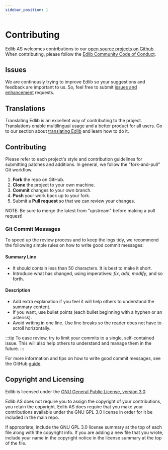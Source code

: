 ```yaml
---
sidebar_position: 1
---
```


# Contributing

Edlib AS welcomes contributions to our [open source projects on Github](https://github.com/cerpus/Edlib). When contributing, please follow the [Edlib Community Code of Conduct](https://github.com/cerpus/Edlib/blob/master/CODE_OF_CONDUCT.md).

## Issues

We are continously trying to improve Edlib so your suggestions and feedback are important to us. So, feel free to submit [issues and enhancement](https://github.com/cerpus/Edlib/issues) requests.

## Translations
Translating Edlib is an excellent way of contributing to the project. Translations enable multilingual usage and a better product for all users. Go to our section about [translating Edlib](./translation) and learn how to do it. 

## Contributing

Please refer to each project's style and contribution guidelines for submitting patches and additions. In general, we follow the "fork-and-pull" Git workflow.

 1. **Fork** the repo on GitHub.
 2. **Clone** the project to your own machine.
 3. **Commit** changes to your own branch.
 4. **Push** your work back up to your fork.
 5. Submit a **Pull request** so that we can review your changes.

NOTE: Be sure to merge the latest from "upstream" before making a pull request!

### Git Commit Messages

To speed up the review process and to keep the logs tidy, we recommend the following simple rules on how to write good commit messages:

#### Summary Line

- It should contain less than 50 characters. It is best to make it short.
- Introduce what has changed, using imperatives: *fix*, *add*, *modify*, and so forth.

#### Description

- Add extra explanation if you feel it will help others to understand the summary content.
- If you want, use bullet points (each bullet beginning with a hyphen or an asterisk).
- Avoid writing in one line. Use line breaks so the reader does not have to scroll horizontally.

:::tip
To ease review, try to limit your commits to a single, self-contained issue. This will also help others to understand and manage them in the future.
:::

For more information and tips on how to write good commit messages, see the GitHub [guide](https://github.com/erlang/otp/wiki/writing-good-commit-messages).

## Copyright and Licensing

Edlib is licensed under the [GNU General Public License, version 3.0](https://www.gnu.org/licenses/gpl-3.0-standalone.html).

Edlib AS does not require you to assign the copyright of your contributions, you retain the copyright. Edlib AS does require that you make your contributions available under the GNU GPL 3.0 license in order for it be included in the main repo.

If appropriate, include the GNU GPL 3.0 license summary at the top of each file along with the copyright info. If you are adding a new file that you wrote, include your name in the copyright notice in the license summary at the top of the file.
